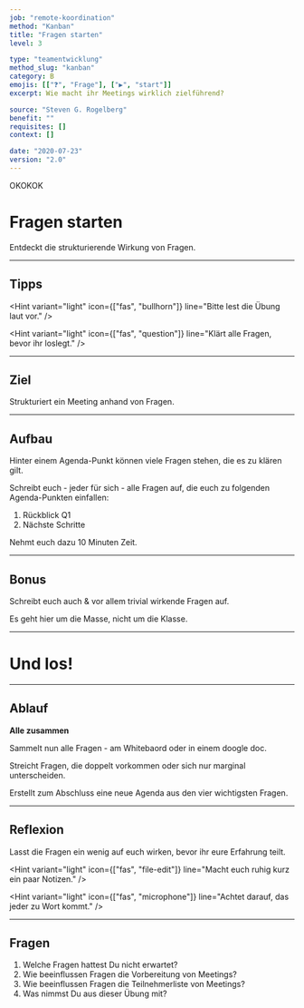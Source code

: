 ```yaml
---
job: "remote-koordination"
method: "Kanban"
title: "Fragen starten"
level: 3

type: "teamentwicklung"
method_slug: "kanban"
category: B
emojis: [["❓", "Frage"], ["▶️", "start"]]
excerpt: Wie macht ihr Meetings wirklich zielführend?

source: "Steven G. Rogelberg"
benefit: ""
requisites: []
context: []

date: "2020-07-23"
version: "2.0"
---
```


OKOKOK

# <Emoji symbol="❓" label="Frage"/><Emoji symbol="▶️" label="start"/>

# Fragen starten

Entdeckt die strukturierende Wirkung von Fragen.

---

## Tipps

<Hint
  variant="light"
  icon={["fas", "bullhorn"]}
  line="Bitte lest die Übung laut vor."
/>

<Hint
  variant="light"
  icon={["fas", "question"]}
  line="Klärt alle Fragen, bevor ihr loslegt."
/>

---

## Ziel

Strukturiert ein Meeting anhand von Fragen.

---

## Aufbau

Hinter einem Agenda-Punkt können viele Fragen stehen,
die es zu klären gilt.

Schreibt euch - jeder für sich - alle Fragen auf, die euch zu folgenden Agenda-Punkten einfallen:

1. Rückblick Q1
2. Nächste Schritte

Nehmt euch dazu 10 Minuten Zeit.

---

## Bonus

Schreibt euch auch & vor allem trivial wirkende Fragen auf.

Es geht hier um die Masse, nicht um die Klasse.

---

# <Emoji symbol="👉" label="GoGoGo"/>

# Und los!

---

## Ablauf

**Alle zusammen**

Sammelt nun alle Fragen - am Whitebaord oder in einem doogle doc.

Streicht Fragen, die doppelt vorkommen oder sich nur marginal unterscheiden.

Erstellt zum Abschluss eine neue Agenda aus den vier wichtigsten Fragen.

---

## Reflexion

Lasst die Fragen ein wenig auf euch wirken, bevor ihr eure Erfahrung teilt.

<Hint
  variant="light"
  icon={["fas", "file-edit"]}
  line="Macht euch ruhig kurz ein paar Notizen."
/>

<Hint
  variant="light"
  icon={["fas", "microphone"]}
  line="Achtet darauf, das jeder zu Wort kommt."
/>

---

## Fragen

1. Welche Fragen hattest Du nicht erwartet?
2. Wie beeinflussen Fragen die Vorbereitung von Meetings?
3. Wie beeinflussen Fragen die Teilnehmerliste von Meetings?
4. Was nimmst Du aus dieser Übung mit?
